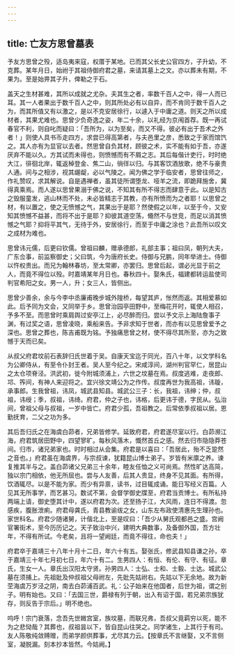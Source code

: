 ```yaml
---
---
---
```

title: 亡友方思曾墓表
---



予友方思曾之殁，适岛夷来寇，权厝于某地。已而其父长史公官四方，子升幼，不克葬。某年月日，始祔于其祖侍御府君之墓，来请其墓上之文。亦以葬未有期，不果为。至是始畀其子升，俾勒之于石。

盖天之生材甚难，其所以成就之尤杂。夫其生之者，率数千百人之中，得一人而已耳。其一人者果出于数千百人之中，则其所处必有以自异，而不肯同于数千百人之为，而其所值又有以激之，是以不克安居徐行，以遽入于中庸之道。则天之所以成材者，其果尤难也。思曾少负奇逸之姿，年二十余，以礼经为京闱首荐。既一再试春官不利，则自叱而疑曰：「吾所为，以为至矣，而又不得。彼必有出于吾术之外者！」则使人具书币走四方，求尝已得高第者，与夫邑里之彦，悉致之于家而馆饩之。其人亦有为显官以去者。然思曾自负其材，顾彼之术，实不能有如于吾，亦遂厌弃不能以久。方其试而未得也，则愤憾而有不屑之志。其后每偕计吏行，时时绝大江，徘徊北岸，辄返棹登金、焦二山，徜徉以归。与其客饮酒放歌，绝不与豪贵人通。间与之相涉，视其龌龊，必以气陵之。闻为佛之学于临安者，思曾往师之，作礼赞叹，求其解说。自是遇禅者，虽其徒所谓堕龙、哑羊之流，即跪拜施舍，冀得真乘焉。而人遂以思曾果溺于佛之说，不知其有所不得志而肆意于此。以是知古之毁服童发，逃山林而不处，未必皆精志于其教，亦有所愤而为之者耶！以思曾之材，有以置之，使之无愤憾之气，其果出于是耶？然使假之以年，以至于今，又安知其愤憾不益甚，而将不出于是耶？抑彼其道空荡，翛然不与世竞，而足以消其愤憾之气耶？抑将平其气，无待于外，安居徐行，而至于中庸之涂也？此吾所以叹文之成材为难也。

思曾讳元儒，后更曰钦儒。曾祖曰麟，赠承德郎，礼部主事；祖曰凤，朝列大夫，广东佥事，前监察御史；父曰筑，今为唐府长史。侍御与兄鹏，同年举进士。侍御以忤权贵出。而兄为翰林春坊，至太常卿，亦罢归。思曾后起，谓必光显于前之人，而竟不得位以殁。时嘉靖某年月日也。春秋四十。娶朱氏，福建都转运盐使司判官希阳之女。男一人，升；女三人，皆侧出。

思曾少善余，余与今李中丞廉甫晚步城外隍桥，每望其庐，怅然而返。其相爱慕如此。后予同为文会，又同举于乡。思曾治园亭田野中，至梅花开时，辄使人相召，予多不至。而思曾时乘肩舆过安亭江上，必尽醉而归。尝以予文示上海陆詹事子渊，有过奖之语，思曾凌晓，乘船来告。予非求知于世者，而亦有以见思曾爱予之深也。思曾之葬也，陈吉甫既为铭。予独痛思曾之材，使不得尽其所至，亦为之致憾于天而已矣。

从叔父府君坟前石表辞归氏世着于吴。自康天宝迄于同光，百八十年，以文学科名为公卿侍从，有至令仆封王者。吴人至今纪之。宋咸淳间，湖州判官罕仁，居昆山之太仓项脊泾。洪武初，徙今附城须浦上，六世之坟墓在焉。叔度逃难，走夜郎、邛、筰间，有神人来迎将之。宜兴徐文靖公为之作传。叔度再世为我高祖，讳璇，承事郎。生我曾祖，讳凤，城武县知县。城武公三子：长，我祖，讳绅；仲，叔祖，讳绶；季，叔祖，讳绮。府君，仲之子也，讳格，后更讳于德，字民从。弘治间，曾祖父母与叔祖，一岁中皆亡。府君少孤，吾祖教之。后常依季叔祖以居。恩勤抚育，二父之功为多。

其后吾归氏之在海虞白茆者，兄弟皆修学。延致府君，府君遂尽室以行。白茆濒江海，府君筑居田野中，四望寥旷。每秋风落木，慨然首丘之感。然去归市隐隐莽苍间。归市，诸兄弟家也。时时相过从会集。府君是以喜曰：「吾居此，殆不乏跫然之音也。」府君虽在海虞界，与宗叔谏，犹籍昆山博士弟子。岁皆有米廪之养。谏复推其半与之。盖白茆诸父兄弟三十余年，睦友任恤之义可尚焉。然性旷达高简，独以宗门相依，他无所屈也。尝与人友善，后其人贵显，终身不见其面。有所得，饮酒辄尽。以是不能为家。而少有异禀，读书，过目辄成诵。能日写经义百篇。人见其无所事学，而艺甚习。数试不第，会督学御史牒至，府君当贡博士。有所私持两端上请，御史堕其计中，遂以府君为次。还至扬子江，大风雨，连日不得渡。忽感疾，腹胀泄痢。府君母龚氏，青县教谕绂之女，山东左布政使清惠先生理孙也。家世科名。府君少随诸舅，计偕北上，至是叹曰：「吾少从舅氏观都邑之盛。宫阙官署街术，至今历历记之。天子致治中兴，建明大典数事，及备御外国，吾方壮年，不得有所试。今老矣，且将一望阙廷，而竟不得往，命也夫！」

府君卒于嘉靖三十八年十月十二日，年六十有五。娶张氏，修武县知县谦之孙，卒于嘉靖三十年七月初七日，年六十有二。生男四人：有恒、有伦、有守、有征。章氏，生女一人。章氏出汉阳太守贤。孙男四人：士弘、士和、士毅、士达。城武公墓在须捕上。先祖妣及仲叔祖父母祔左，先妣先姑祔右。先姑以下无余地。故为新茔海虞万岁泾之阴，南去白茆浦百武。礼：公子始来在他国者，后世为祖，谓之别子。明有始也。又曰：「去国三世，爵禄有列于朝，出入有诏于国，若兄弟宗族犹存，则反告于宗后。」明不绝也。

呜呼！宗门衰落，念吾先世媺宫室，族坟墓，而联兄弗，吾叔父竟羁穷以死，能不为之悲恸哉？其葬也，叔祖昙以下，皆自昆山往哭之。同学诸生，上其行于有司。友人陈敬纯敛赙赠，而弟学颜供葬事，尤尽其力云。【按章氏不言继娶，又不言侧室，凝脱漏。刻本抄本皆然。今姑阙。】
